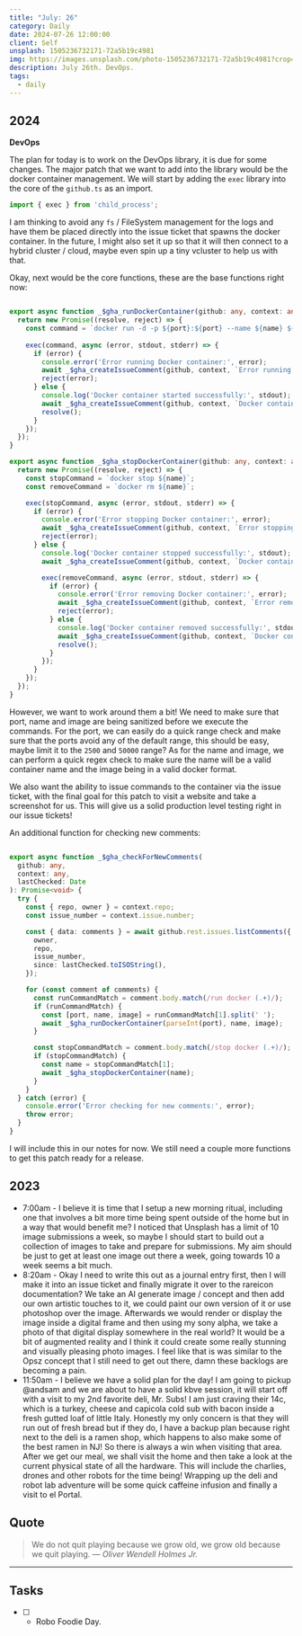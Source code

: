 ```yaml
---
title: "July: 26"
category: Daily
date: 2024-07-26 12:00:00
client: Self
unsplash: 1505236732171-72a5b19c4981
img: https://images.unsplash.com/photo-1505236732171-72a5b19c4981?crop=entropy&cs=srgb&fm=jpg&ixid=MnwzNjM5Nzd8MHwxfHJhbmRvbXx8fHx8fHx8fDE2ODE3NDg2ODY&ixlib=rb-4.0.3&q=85
description: July 26th. DevOps.
tags:
  - daily
---
```



## 2024

**DevOps**

The plan for today is to work on the DevOps library, it is due for some changes.
The major patch that we want to add into the library would be the docker container management.
We will start by adding the `exec` library into the core of the `github.ts` as an import.

```ts
import { exec } from 'child_process';
```

I am thinking to avoid any `fs` / FileSystem management for the logs and have them be placed directly into the issue ticket that spawns the docker container.
In the future, I might also set it up so that it will then connect to a hybrid cluster / cloud, maybe even spin up a tiny vcluster to help us with that.

Okay, next would be the core functions, these are the base functions right now:


```ts

export async function _$gha_runDockerContainer(github: any, context: any, port: number, name: string, image: string): Promise<void> {
  return new Promise((resolve, reject) => {
    const command = `docker run -d -p ${port}:${port} --name ${name} ${image}`;
    
    exec(command, async (error, stdout, stderr) => {
      if (error) {
        console.error('Error running Docker container:', error);
        await _$gha_createIssueComment(github, context, `Error running Docker container: ${error.message}`);
        reject(error);
      } else {
        console.log('Docker container started successfully:', stdout);
        await _$gha_createIssueComment(github, context, `Docker container started successfully: ${stdout}`);
        resolve();
      }
    });
  });
}

export async function _$gha_stopDockerContainer(github: any, context: any, name: string): Promise<void> {
  return new Promise((resolve, reject) => {
    const stopCommand = `docker stop ${name}`;
    const removeCommand = `docker rm ${name}`;

    exec(stopCommand, async (error, stdout, stderr) => {
      if (error) {
        console.error('Error stopping Docker container:', error);
        await _$gha_createIssueComment(github, context, `Error stopping Docker container: ${error.message}`);
        reject(error);
      } else {
        console.log('Docker container stopped successfully:', stdout);
        await _$gha_createIssueComment(github, context, `Docker container stopped successfully: ${stdout}`);

        exec(removeCommand, async (error, stdout, stderr) => {
          if (error) {
            console.error('Error removing Docker container:', error);
            await _$gha_createIssueComment(github, context, `Error removing Docker container: ${error.message}`);
            reject(error);
          } else {
            console.log('Docker container removed successfully:', stdout);
            await _$gha_createIssueComment(github, context, `Docker container removed successfully: ${stdout}`);
            resolve();
          }
        });
      }
    });
  });
}

```

However, we want to work around them a bit! We need to make sure that port, name and image are being sanitized before we execute the commands.
For the port, we can easily do a quick range check and make sure that the ports avoid any of the default range, this should be easy, maybe limit it to the `2500` and `50000` range?
As for the name and image, we can perform a quick regex check to make sure the name will be a valid container name and the image being in a valid docker format.

We also want the ability to issue commands to the container via the issue ticket, with the final goal for this patch to visit a website and take a screenshot for us.
This will give us a solid production level testing right in our issue tickets!

An additional function for checking new comments:

```ts

export async function _$gha_checkForNewComments(
  github: any,
  context: any,
  lastChecked: Date
): Promise<void> {
  try {
    const { repo, owner } = context.repo;
    const issue_number = context.issue.number;

    const { data: comments } = await github.rest.issues.listComments({
      owner,
      repo,
      issue_number,
      since: lastChecked.toISOString(),
    });

    for (const comment of comments) {
      const runCommandMatch = comment.body.match(/run docker (.+)/);
      if (runCommandMatch) {
        const [port, name, image] = runCommandMatch[1].split(' ');
        await _$gha_runDockerContainer(parseInt(port), name, image);
      }

      const stopCommandMatch = comment.body.match(/stop docker (.+)/);
      if (stopCommandMatch) {
        const name = stopCommandMatch[1];
        await _$gha_stopDockerContainer(name);
      }
    }
  } catch (error) {
    console.error('Error checking for new comments:', error);
    throw error;
  }
}

```

I will include this in our notes for now. We still need a couple more functions to get this patch ready for a release.

<Adsense />

## 2023
- 7:00am - I believe it is time that I setup a new morning ritual, including one that involves a bit more time being spent outside of the home but in a way that would benefit me? I noticed that Unsplash has a limit of 10 image submissions a week, so maybe I should start to build out a collection of images to take and prepare for submissions. My aim should be just to get at least one image out there a week, going towards 10 a week seems a bit much. 
- 8:20am - Okay I need to write this out as a journal entry first, then I will make it into an issue ticket and finally migrate it over to the rareicon documentation? We take an AI generate image / concept and then add our own artistic touches to it, we could paint our own version of it or use photoshop over the image. Afterwards we would render or display the image inside a digital frame and then using my sony alpha, we take a photo of that digital display somewhere in the real world? It would be a bit of augmented reality and I think it could create some really stunning and visually pleasing photo images. I feel like that is was similar to the Opsz concept that I still need to get out there, damn these backlogs are becoming a pain.
- 11:50am - I believe we have a solid plan for the day! I am going to pickup @andsam and we are about to have a solid kbve session, it will start off with a visit to my 2nd favorite deli, Mr. Subs! I am just craving their 14c, which is a turkey, cheese and capicola cold sub with bacon inside a fresh gutted loaf of little Italy. Honestly my only concern is that they will run out of fresh bread but if they do, I have a backup plan because right next to the deli is a ramen shop, which happens to also make some of the best ramen in NJ! So there is always a win when visiting that area. After we get our meal, we shall visit the home and then take a look at the current physical state of all the hardware. This will include the charlies, drones and other robots for the time being! Wrapping up the deli and robot lab adventure will be some quick caffeine infusion and finally a visit to el Portal. 

## Quote

> We do not quit playing because we grow old, we grow old because we quit playing.
> — <cite>Oliver Wendell Holmes Jr.</cite>

---

## Tasks

- [ ] - Robo Foodie Day.